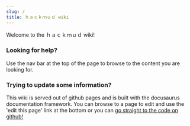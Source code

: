 ```yaml
---
slug: /
title: ｈａｃｋｍｕｄ wiki
---
```


Welcome to the ｈａｃｋｍｕｄ wiki!

### Looking for help?

Use the nav bar at the top of the page to browse to the content you are looking for.

### Trying to update some information?

This wiki is served out of github pages and is built with the docusaurus documentation framework. You can browse to a page to edit and use the 'edit this page' link at the bottom or you can [go straight to the code on github!](https://github.com/comcode-org/hackmud_wiki/)

